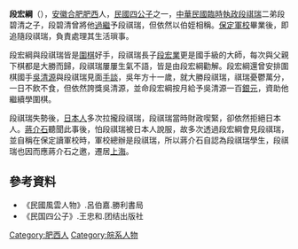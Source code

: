 {{no footnotes|time=2017-02-19T10:14:18+00:00}}
'''段宏綱'''（{{bd|?||?|}}），[[安徽|安徽]][[合肥|合肥]][[肥西|肥西]]人，[[民國四公子|民國四公子]]之一，[[中華民國臨時執政|中華民國臨時執政]][[段祺瑞|段祺瑞]]二弟段碧清之子，段碧清曾將他[[過繼|過繼]]予段祺瑞，但依然以伯姪相稱。[[保定軍校|保定軍校]]畢業後，即追隨段祺瑞，負責處理其生活瑣事。

段宏綱與段祺瑞皆是[[圍棋|圍棋]]好手，段祺瑞長子[[段宏業|段宏業]]更是國手級的大師，每次與父親下棋都是大勝而歸，段祺瑞屢屢生氣不語，皆是由段宏綱勸解。段宏綱還曾安排圍棋國手[[吳清源|吳清源]]與段祺瑞見面[[手談|手談]]，吳年方十一歲，就大勝段祺瑞，祺瑞憂鬱萬分，一日不飲不食，但依然誇獎吳清源，並命段宏綱按月給予吳清源一百[[銀元|銀元]]，資助他繼續學圍棋。

段祺瑞失勢後，[[日本人|日本人]]多次拉攏段祺瑞，段祺瑞當時財政喫緊，卻依然拒絕日本人。[[蔣介石|蔣介石]]聽聞此事後，怕段祺瑞被日本人說服，故多次透過段宏綱會見段祺瑞，並自稱在保定讀軍校時，軍校總辦是段祺瑞，所以蔣介石自認為段祺瑞學生，段祺瑞也因而應蔣介石之邀，遷居[[上海|上海]]。

==參考資料==
*《民國風雲人物》.呂伯嘉.勝利書局
*《民国四公子》.王忠和.团结出版社

{{行憲前監察委員}}
[[Category:肥西人|Category:肥西人]]
[[Category:皖系人物|Category:皖系人物]]